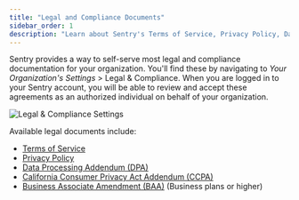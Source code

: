 ```yaml
---
title: "Legal and Compliance Documents"
sidebar_order: 1
description: "Learn about Sentry's Terms of Service, Privacy Policy, Data Processing Addendum, California Consumer Privacy Act Addendum, and Business Associate Amendment. Sentry also provides a way to self-serve most legal and compliance documentation for your organization."
---
```


Sentry provides a way to self-serve most legal and compliance documentation for your organization. You'll find these by navigating to _Your Organization's Settings_ > Legal & Compliance. When you are logged in to your Sentry account, you will be able to review and accept these agreements as an authorized individual on behalf of your organization.

![Legal & Compliance Settings](./img/legal-and-compliance.png)

Available legal documents include:

- [Terms of Service](https://sentry.io/terms/)
- [Privacy Policy](https://sentry.io/privacy/)
- [Data Processing Addendum (DPA)](https://sentry.io/legal/dpa/5.0.0/)
- [California Consumer Privacy Act Addendum (CCPA)](https://sentry.io/legal/ccpa/1.0.0/)
- [Business Associate Amendment (BAA)](https://sentry.io/legal/baa/) (Business plans or higher)
